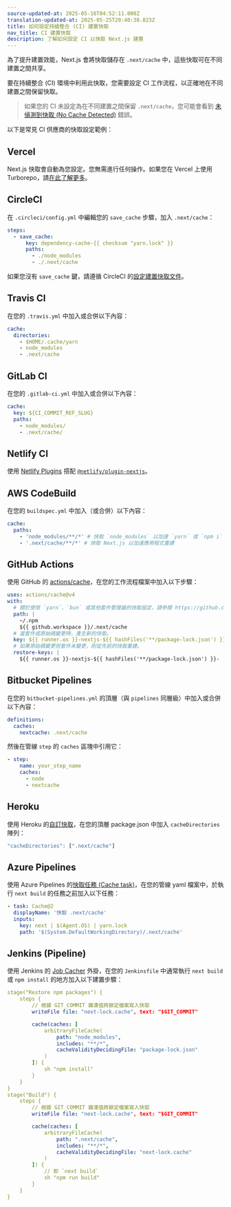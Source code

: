 ```yaml
---
source-updated-at: 2025-05-16T04:52:11.000Z
translation-updated-at: 2025-05-25T20:40:38.823Z
title: 如何設定持續整合 (CI) 建置快取
nav_title: CI 建置快取
description: 了解如何設定 CI 以快取 Next.js 建置
---
```


為了提升建置效能，Next.js 會將快取儲存在 `.next/cache` 中，這些快取可在不同建置之間共享。

要在持續整合 (CI) 環境中利用此快取，您需要設定 CI 工作流程，以正確地在不同建置之間保留快取。

> 如果您的 CI 未設定為在不同建置之間保留 `.next/cache`，您可能會看到 [未偵測到快取 (No Cache Detected)](/docs/messages/no-cache) 錯誤。

以下是常見 CI 供應商的快取設定範例：

## Vercel

Next.js 快取會自動為您設定。您無需進行任何操作。如果您在 Vercel 上使用 Turborepo，請[在此了解更多](https://vercel.com/docs/monorepos/turborepo)。

## CircleCI

在 `.circleci/config.yml` 中編輯您的 `save_cache` 步驟，加入 `.next/cache`：

```yaml
steps:
  - save_cache:
      key: dependency-cache-{{ checksum "yarn.lock" }}
      paths:
        - ./node_modules
        - ./.next/cache
```

如果您沒有 `save_cache` 鍵，請遵循 CircleCI 的[設定建置快取文件](https://circleci.com/docs/2.0/caching/)。

## Travis CI

在您的 `.travis.yml` 中加入或合併以下內容：

```yaml
cache:
  directories:
    - $HOME/.cache/yarn
    - node_modules
    - .next/cache
```

## GitLab CI

在您的 `.gitlab-ci.yml` 中加入或合併以下內容：

```yaml
cache:
  key: ${CI_COMMIT_REF_SLUG}
  paths:
    - node_modules/
    - .next/cache/
```

## Netlify CI

使用 [Netlify Plugins](https://www.netlify.com/products/build/plugins/) 搭配 [`@netlify/plugin-nextjs`](https://www.npmjs.com/package/@netlify/plugin-nextjs)。

## AWS CodeBuild

在您的 `buildspec.yml` 中加入（或合併）以下內容：

```yaml
cache:
  paths:
    - 'node_modules/**/*' # 快取 `node_modules` 以加速 `yarn` 或 `npm i`
    - '.next/cache/**/*' # 快取 Next.js 以加速應用程式重建
```

## GitHub Actions

使用 GitHub 的 [actions/cache](https://github.com/actions/cache)，在您的工作流程檔案中加入以下步驟：

```yaml
uses: actions/cache@v4
with:
  # 關於使用 `yarn`、`bun` 或其他套件管理器的快取設定，請參閱 https://github.com/actions/cache/blob/main/examples.md，或您可以使用 actions/setup-node 進行快取 https://github.com/actions/setup-node
  path: |
    ~/.npm
    ${{ github.workspace }}/.next/cache
  # 當套件或原始碼變更時，產生新的快取。
  key: ${{ runner.os }}-nextjs-${{ hashFiles('**/package-lock.json') }}-${{ hashFiles('**/*.js', '**/*.jsx', '**/*.ts', '**/*.tsx') }}
  # 如果原始碼變更但套件未變更，則從先前的快取重建。
  restore-keys: |
    ${{ runner.os }}-nextjs-${{ hashFiles('**/package-lock.json') }}-
```

## Bitbucket Pipelines

在您的 `bitbucket-pipelines.yml` 的頂層（與 `pipelines` 同層級）中加入或合併以下內容：

```yaml
definitions:
  caches:
    nextcache: .next/cache
```

然後在管線 `step` 的 `caches` 區塊中引用它：

```yaml
- step:
    name: your_step_name
    caches:
      - node
      - nextcache
```

## Heroku

使用 Heroku 的[自訂快取](https://devcenter.heroku.com/articles/nodejs-support#custom-caching)，在您的頂層 package.json 中加入 `cacheDirectories` 陣列：

```javascript
"cacheDirectories": [".next/cache"]
```

## Azure Pipelines

使用 Azure Pipelines 的[快取任務 (Cache task)](https://docs.microsoft.com/en-us/azure/devops/pipelines/tasks/utility/cache)，在您的管線 yaml 檔案中，於執行 `next build` 的任務之前加入以下任務：

```yaml
- task: Cache@2
  displayName: '快取 .next/cache'
  inputs:
    key: next | $(Agent.OS) | yarn.lock
    path: '$(System.DefaultWorkingDirectory)/.next/cache'
```

## Jenkins (Pipeline)

使用 Jenkins 的 [Job Cacher](https://www.jenkins.io/doc/pipeline/steps/jobcacher/) 外掛，在您的 `Jenkinsfile` 中通常執行 `next build` 或 `npm install` 的地方加入以下建置步驟：

```yaml
stage("Restore npm packages") {
    steps {
        // 根據 GIT_COMMIT 雜湊值將鎖定檔案寫入快取
        writeFile file: "next-lock.cache", text: "$GIT_COMMIT"

        cache(caches: [
            arbitraryFileCache(
                path: "node_modules",
                includes: "**/*",
                cacheValidityDecidingFile: "package-lock.json"
            )
        ]) {
            sh "npm install"
        }
    }
}
stage("Build") {
    steps {
        // 根據 GIT_COMMIT 雜湊值將鎖定檔案寫入快取
        writeFile file: "next-lock.cache", text: "$GIT_COMMIT"

        cache(caches: [
            arbitraryFileCache(
                path: ".next/cache",
                includes: "**/*",
                cacheValidityDecidingFile: "next-lock.cache"
            )
        ]) {
            // 即 `next build`
            sh "npm run build"
        }
    }
}
```